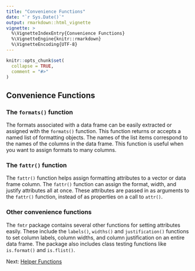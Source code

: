 ```yaml
---
title: "Convenience Functions"
date: "`r Sys.Date()`"
output: rmarkdown::html_vignette
vignette: >
  %\VignetteIndexEntry{Convenience Functions}
  %\VignetteEngine{knitr::rmarkdown}
  %\VignetteEncoding{UTF-8}
---
```


```r
knitr::opts_chunk$set(
  collapse = TRUE,
  comment = "#>"
)
```

## Convenience Functions

### The `formats()` function
The formats associated with a data frame can be easily extracted or 
assigned with the `formats()` function.  This function returns or accepts 
a named list of formatting objects.  The names of the list items 
correspond to the names of the columns in the data frame.  This function is
useful when you want to assign formats to many columns.

### The `fattr()` function
The `fattr()` function helps assign formatting attributes to a vector or
data frame column.  The `fattr()` function can assign the format, width, 
and justify attributes all at once.  These attributes are passed in as
arguments to the `fattr()` function, instead of as properties on a call
to `attr()`.

### Other convenience functions
The `fmtr` package contains several other functions for setting attributes
easily.  These include the `labels()`, `widths()` and `justification()` functions to set 
column labels, column widths, and column justification on an entire data frame.  The package
also includes class testing functions like `is.format()` and `is.flist()`.

Next: [Helper Functions](fmtr-helpers.html)
